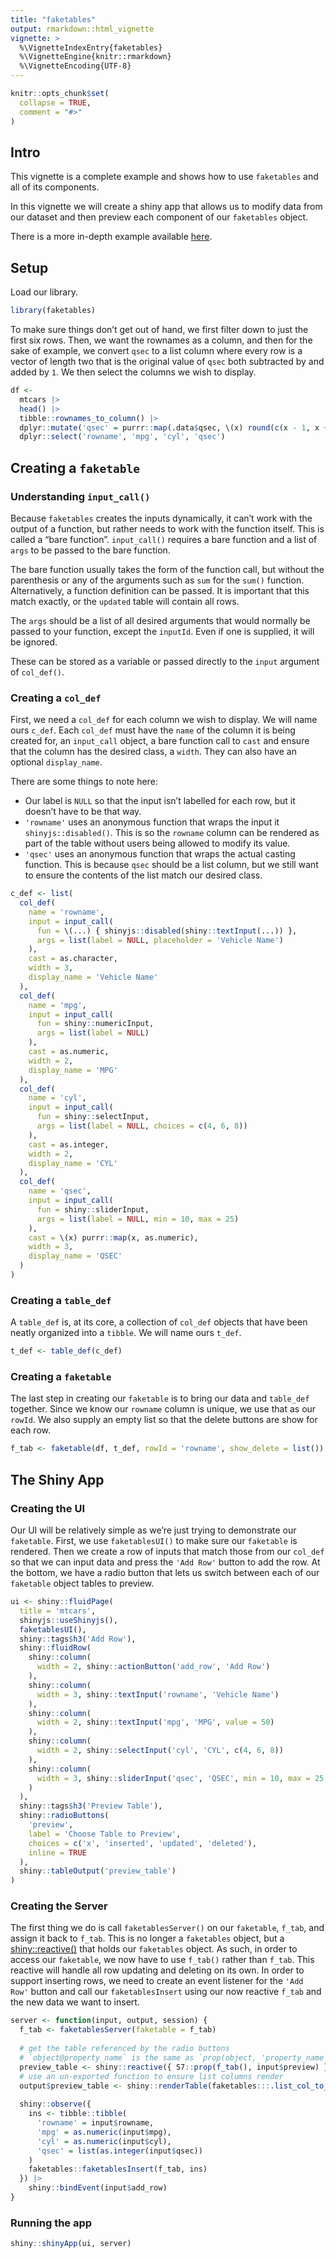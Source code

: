 ```yaml
---
title: "faketables"
output: rmarkdown::html_vignette
vignette: >
  %\VignetteIndexEntry{faketables}
  %\VignetteEngine{knitr::rmarkdown}
  %\VignetteEncoding{UTF-8}
---
```


```r
knitr::opts_chunk$set(
  collapse = TRUE,
  comment = "#>"
)
```

## Intro

This vignette is a complete example and shows how to use `faketables` and all of its components.

In this vignette we will create a shiny app that allows us to modify data from our dataset and then preview each component of our `faketables` object.

There is a more in-depth example available [here](https://landeranalytics.github.io/faketables/articles/favorite_pizza.html).

## Setup

Load our library.

```r
library(faketables)
```

To make sure things don't get out of hand, we first filter down to just the first six rows. Then, we want the rownames as a column, and then for the sake of example, we convert `qsec` to a list column where every row is a vector of length two that is the original value of `qsec` both subtracted by and added by `1`. We then select the columns we wish to display.

```r
df <-
  mtcars |>
  head() |>
  tibble::rownames_to_column() |>
  dplyr::mutate('qsec' = purrr::map(.data$qsec, \(x) round(c(x - 1, x + 1)))) |>
  dplyr::select('rowname', 'mpg', 'cyl', 'qsec')
```

## Creating a `faketable`

### Understanding `input_call()`

Because `faketables` creates the inputs dynamically, it can't work with the output of a function, but rather needs to work with the function itself. This is called a "bare function". `input_call()` requires a bare function and a list of `args` to be passed to the bare function.

The bare function usually takes the form of the function call, but without the parenthesis or any of the arguments such as `sum` for the `sum()` function. Alternatively, a function definition can be passed. It is important that this match exactly, or the `updated` table will contain all rows.

The `args` should be a list of all desired arguments that would normally be passed to your function, except the `inputId`. Even if one is supplied, it will be ignored.

These can be stored as a variable or passed directly to the `input` argument of `col_def()`.

### Creating a `col_def`

First, we need a `col_def` for each column we wish to display. We will name ours `c_def`. Each `col_def` must have the `name` of the column it is being created for, an `input_call` object, a bare function call to `cast` and ensure that the column has the desired class, a `width`. They can also have an optional `display_name`.

There are some things to note here:

- Our label is `NULL` so that the input isn't labelled for each row, but it doesn't have to be that way.
- `'rowname'` uses an anonymous function that wraps the input it `shinyjs::disabled()`. This is so the `rowname` column can be rendered as part of the table without users being allowed to modify its value.
- `'qsec'` uses an anonymous function that wraps the actual casting function. This is because `qsec` should be a list column, but we still want to ensure the contents of the list match our desired class.

```r
c_def <- list(
  col_def(
    name = 'rowname',
    input = input_call(
      fun = \(...) { shinyjs::disabled(shiny::textInput(...)) },
      args = list(label = NULL, placeholder = 'Vehicle Name')
    ),
    cast = as.character,
    width = 3,
    display_name = 'Vehicle Name'
  ),
  col_def(
    name = 'mpg',
    input = input_call(
      fun = shiny::numericInput,
      args = list(label = NULL)
    ),
    cast = as.numeric,
    width = 2,
    display_name = 'MPG'
  ),
  col_def(
    name = 'cyl',
    input = input_call(
      fun = shiny::selectInput,
      args = list(label = NULL, choices = c(4, 6, 8))
    ),
    cast = as.integer,
    width = 2,
    display_name = 'CYL'
  ),
  col_def(
    name = 'qsec',
    input = input_call(
      fun = shiny::sliderInput,
      args = list(label = NULL, min = 10, max = 25)
    ),
    cast = \(x) purrr::map(x, as.numeric),
    width = 3,
    display_name = 'QSEC'
  )
)
```

### Creating a `table_def`

A `table_def` is, at its core, a collection of `col_def` objects that have been neatly organized into a `tibble`. We will name ours `t_def`.

```r
t_def <- table_def(c_def)
```

### Creating a `faketable`

The last step in creating our `faketable` is to bring our data and `table_def` together. Since we know our `rowname` column is unique, we use that as our `rowId`. We also supply an empty list so that the delete buttons are show for each row.

```r
f_tab <- faketable(df, t_def, rowId = 'rowname', show_delete = list())
```

## The Shiny App

### Creating the UI

Our UI will be relatively simple as we're just trying to demonstrate our `faketable`. First, we use `faketablesUI()` to make sure our `faketable` is rendered. Then we create a row of inputs that match those from our `col_def` so that we can input data and press the `'Add Row'` button to add the row. At the bottom, we have a radio button that lets us switch between each of our `faketable` object tables to preview.

```r
ui <- shiny::fluidPage(
  title = 'mtcars',
  shinyjs::useShinyjs(),
  faketablesUI(),
  shiny::tags$h3('Add Row'),
  shiny::fluidRow(
    shiny::column(
      width = 2, shiny::actionButton('add_row', 'Add Row')
    ),
    shiny::column(
      width = 3, shiny::textInput('rowname', 'Vehicle Name')
    ),
    shiny::column(
      width = 2, shiny::textInput('mpg', 'MPG', value = 50)
    ),
    shiny::column(
      width = 2, shiny::selectInput('cyl', 'CYL', c(4, 6, 8))
    ),
    shiny::column(
      width = 3, shiny::sliderInput('qsec', 'QSEC', min = 10, max = 25, value = c(10, 25))
    )
  ),
  shiny::tags$h3('Preview Table'),
  shiny::radioButtons(
    'preview', 
    label = 'Choose Table to Preview', 
    choices = c('x', 'inserted', 'updated', 'deleted'),
    inline = TRUE
  ),
  shiny::tableOutput('preview_table')
)
```

### Creating the Server

The first thing we do is call `faketablesServer()` on our `faketable`, `f_tab`, and assign it back to `f_tab`. This is no longer a `faketables` object, but a [shiny::reactive()](https://shiny.posit.co/r/reference/shiny/latest/reactive.html) that holds our `faketables` object. As such, in order to access our `faketable`, we now have to use `f_tab()` rather than `f_tab`. This reactive will handle all row updating and deleting on its own. In order to support inserting rows, we need to create an event listener for the `'Add Row'` button and call our `faketablesInsert` using our now reactive `f_tab` and the new data we want to insert.


```r
server <- function(input, output, session) {
  f_tab <- faketablesServer(faketable = f_tab)
  
  # get the table referenced by the radio buttons
  # `object@property_name` is the same as `prop(object, 'property_name')`
  preview_table <- shiny::reactive({ S7::prop(f_tab(), input$preview) })
  # use an un-exported function to ensure list columns render
  output$preview_table <- shiny::renderTable(faketables:::.list_col_to_chr(preview_table()))
  
  shiny::observe({
    ins <- tibble::tibble(
      'rowname' = input$rowname,
      'mpg' = as.numeric(input$mpg),
      'cyl' = as.numeric(input$cyl),
      'qsec' = list(as.integer(input$qsec))
    )
    faketables::faketablesInsert(f_tab, ins)
  }) |>
    shiny::bindEvent(input$add_row)
}
```

### Running the app

```r
shiny::shinyApp(ui, server)
```

